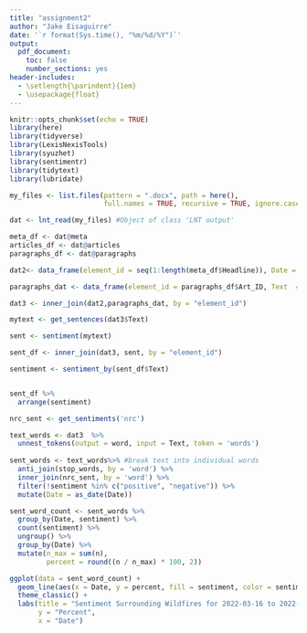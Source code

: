 ```yaml
---
title: "assignment2"
author: "Jake Eisaguirre"
date: '`r format(Sys.time(), "%m/%d/%Y")`'
output: 
  pdf_document:
    toc: false
    number_sections: yes
header-includes:
  - \setlength{\parindent}{1em}
  - \usepackage{float}
---
```


```r
knitr::opts_chunk$set(echo = TRUE)
library(here)
library(tidyverse)
library(LexisNexisTools)
library(syuzhet)
library(sentimentr)
library(tidytext)
library(lubridate)
```

```r

my_files <- list.files(pattern = ".docx", path = here(),
                       full.names = TRUE, recursive = TRUE, ignore.case = TRUE)

dat <- lnt_read(my_files) #Object of class 'LNT output'
```

```r
meta_df <- dat@meta
articles_df <- dat@articles
paragraphs_df <- dat@paragraphs

dat2<- data_frame(element_id = seq(1:length(meta_df$Headline)), Date = meta_df$Date, Headline = meta_df$Headline)

paragraphs_dat <- data_frame(element_id = paragraphs_df$Art_ID, Text  = paragraphs_df$Paragraph)

dat3 <- inner_join(dat2,paragraphs_dat, by = "element_id")
```

```r
mytext <- get_sentences(dat3$Text)

sent <- sentiment(mytext)
```

```r
sent_df <- inner_join(dat3, sent, by = "element_id")

sentiment <- sentiment_by(sent_df$Text)


sent_df %>%
  arrange(sentiment)
```

```r
nrc_sent <- get_sentiments('nrc')

text_words <- dat3  %>%
  unnest_tokens(output = word, input = Text, token = 'words')
 
sent_words <- text_words%>% #break text into individual words
  anti_join(stop_words, by = 'word') %>% 
  inner_join(nrc_sent, by = 'word') %>% 
  filter(!sentiment %in% c("positive", "negative")) %>% 
  mutate(Date = as_date(Date))

sent_word_count <- sent_words %>% 
  group_by(Date, sentiment) %>% 
  count(sentiment) %>% 
  ungroup() %>% 
  group_by(Date) %>% 
  mutate(n_max = sum(n),
         percent = round((n / n_max) * 100, 2))


```


```r

ggplot(data = sent_word_count) +
  geom_line(aes(x = Date, y = percent, fill = sentiment, color = sentiment)) +
  theme_classic() +
  labs(title = "Sentiment Surrounding Wildfires for 2022-03-16 to 2022-04-13",
       y = "Percent",
       x = "Date")

```

